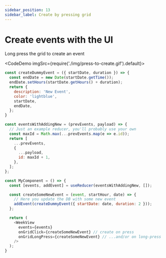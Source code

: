```yaml
---
sidebar_position: 13
sidebar_label: Create by pressing grid
---
```


# Create events with the UI

Long press the grid to create an event

<CodeDemo imgSrc={require('./img/press-to-create.gif').default}>

```js title="Create events"
const createDummyEvent = ({ startDate, duration }) => {
  const endDate = new Date(startDate.getTime());
  endDate.setHours(startDate.getHours() + duration);
  return {
    description: 'New Event',
    color: 'lightblue',
    startDate,
    endDate,
  };
}

const eventsWithAddingNew = (prevEvents, payload) => {
  // Just an example reducer, you'll probably use your own
  const maxId = Math.max(...prevEvents.map(e => e.id));
  return [
    ...prevEvents,
    {
      ...payload,
      id: maxId + 1,
    },
  ];
};

const MyComponent = () => {
  const [events, addEvent] = useReducer(eventsWithAddingNew, []);

  const createSomeNewEvent = (event, startHour, date) => {
    // Here you update the DB with some new event
    addEvent(createDummyEvent({ startDate: date, duration: 2 }));
  };

  return (
    <WeekView
      events={events}
      onGridClick={createSomeNewEvent} // create on press
      onGridLongPress={createSomeNewEvent} // ...and/or on long-press
    />
  );
}
```

</CodeDemo>


